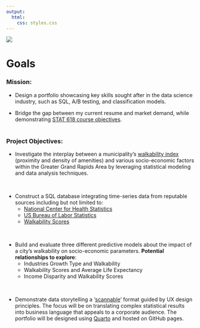 ```yaml
---
output:
  html:
    css: styles.css
---
```


![](/images/logos/logo_white.png)

# **Goals**

### **Mission:**

-   Design a portfolio showcasing key skills sought after in the data science industry, such as SQL, A/B testing, and classification models.

-   Bridge the gap between my current resume and market demand, while demonstrating [STAT 618 course objectives](https://dykesb.netlify.app/courses/sta631/#course-objectives){target="_blank"}.\
    \

### **Project Objectives:**

-   Investigate the interplay between a municipality's [walkability index](https://edg.epa.gov/metadata/catalog/search/resource/details.page?uuid=%7B251AFDD9-23A7-4068-9B27-A3048A7E6012%7D){target="_blank"} (proximity and density of amenities) and various socio-economic factors within the Greater Grand Rapids Area by leveraging statistical modeling and data analysis techniques.

\

-   Construct a SQL database integrating time-series data from reputable sources including but not limited to:
    -   [National Center for Health Statistics](https://www.cdc.gov/nchs/pressroom/recent-data.htm){target="_blank"}
    -   [US Bureau of Labor Statistics](https://www.cdc.gov/nchs/pressroom/recent-data.htm){target="_blank"}
    -   [Walkability Scores](https://edg.epa.gov/metadata/catalog/main/home.page;jsessionid=FFF65D9A779A543E6E84CC10BC78B7D3){target="_blank"}

\

-   Build and evaluate three different predictive models about the impact of a city's walkability on socio-economic parameters. **Potential relationships to explore**:
    -   Industries Growth Type and Walkability
    -   Walkability Scores and Average Life Expectancy
    -   Income Disparity and Walkability Scores

\

-   Demonstrate data storytelling a '[scannable](https://uxplanet.org/ux-design-practices-how-to-make-web-interface-scannable-2010125c710e){target="_blank"}' format guided by UX design principles. The focus will be on translating complex statistical results into business language that appeals to a corporate audience. The portfolio will be designed using [Quarto](https://quarto.org/){target="_blank"} and hosted on GitHub pages.
